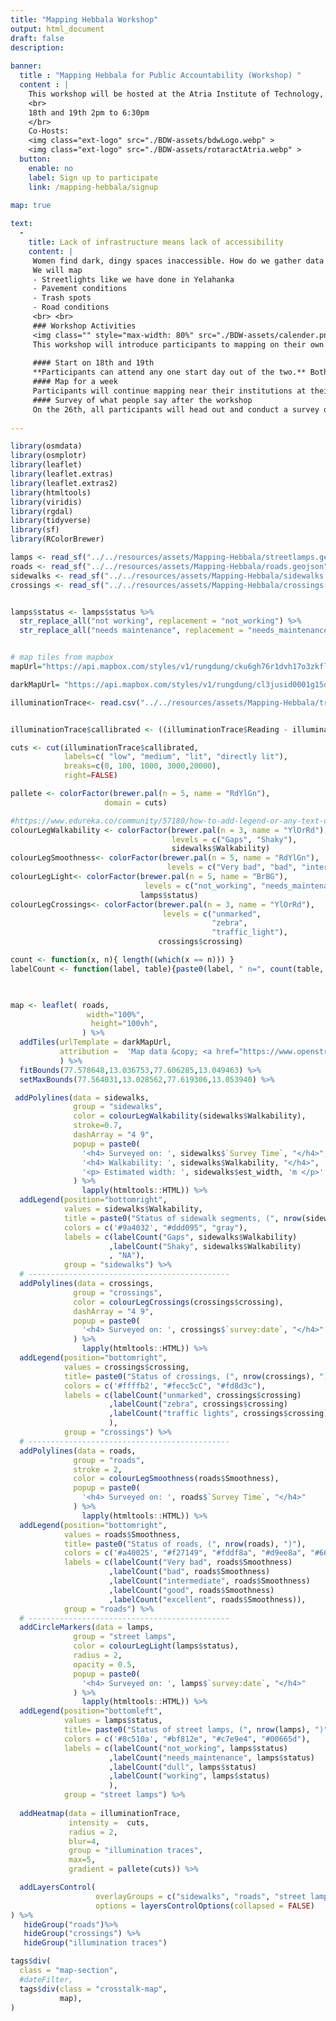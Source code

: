 ```yaml
---
title: "Mapping Hebbala Workshop"
output: html_document
draft: false 
description:
  
banner:
  title : "Mapping Hebbala for Public Accountability (Workshop) "
  content : |
    This workshop will be hosted at the Atria Institute of Technology, Hebbal.
    <br>
    18th and 19th 2pm to 6:30pm
    </br>
    Co-Hosts: 
    <img class="ext-logo" src="./BDW-assets/bdwLogo.webp" >
    <img class="ext-logo" src="./BDW-assets/rotaractAtria.webp" >
  button:
    enable: no
    label: Sign up to participate 
    link: /mapping-hebbala/signup

map: true
    
text:
  - 
    title: Lack of infrastructure means lack of accessibility
    content: |
     Women find dark, dingy spaces inaccessible. How do we gather data on what causes the roads to be unwalkable? What streets are unlit, dark and inaccessible? We map! </br>
     We will map
     - Streetlights like we have done in Yelahanka
     - Pavement conditions
     - Trash spots
     - Road conditions
     <br> <br>
     ### Workshop Activities
     <img class="" style="max-width: 80%" src="./BDW-assets/calender.png" > <br>
     This workshop will introduce participants to mapping on their own and contributing to open data platforms like openstreetmap.in. We will test apps and tools that SafeYelli has been developing on the ground. 
     
     #### Start on 18th and 19th
     **Participants can attend any one start day out of the two.** Both days will be a 4 hour orientation and workshop on mapping different things on the ground. We will head out to the Hebbal Railway station to map.
     #### Map for a week
     Participants will continue mapping near their institutions at their own pace for a week
     #### Survey of what people say after the workshop
     On the 26th, all participants will head out and conduct a survey on what citizens feel about the same space that the participants mapped
      
---
```

```r
library(osmdata)
library(osmplotr)
library(leaflet)
library(leaflet.extras)
library(leaflet.extras2)
library(htmltools)
library(viridis)
library(rgdal)
library(tidyverse)
library(sf)
library(RColorBrewer)
```

```r



lamps <- read_sf("../../resources/assets/Mapping-Hebbala/streetlamps.geojson")
roads <- read_sf("../../resources/assets/Mapping-Hebbala/roads.geojson")
sidewalks <- read_sf("../../resources/assets/Mapping-Hebbala/sidewalks.geojson")
crossings <- read_sf("../../resources/assets/Mapping-Hebbala/crossings.geojson")


lamps$status <- lamps$status %>% 
  str_replace_all("not working", replacement = "not_working") %>% 
  str_replace_all("needs maintenance", replacement = "needs_maintenance")


# map tiles from mapbox
mapUrl="https://api.mapbox.com/styles/v1/rungdung/cku6gh76r1dvh17o3zkfllvjz/tiles/256/{z}/{x}/{y}@2x?access_token=pk.eyJ1IjoicnVuZ2R1bmciLCJhIjoiY2tqeWh6cXF4MDgzMjJvbWVmbGQzYjAwMyJ9.U-aJyoqyKvTXlhVk43jV1A"

darkMapUrl= "https://api.mapbox.com/styles/v1/rungdung/cl3jusid0001g15odcz3f1dcb/tiles/256/{z}/{x}/{y}@2x?access_token=pk.eyJ1IjoicnVuZ2R1bmciLCJhIjoiY2tqeWh6cXF4MDgzMjJvbWVmbGQzYjAwMyJ9.U-aJyoqyKvTXlhVk43jV1A"
```


```r

illuminationTrace<- read.csv("../../resources/assets/Mapping-Hebbala/traces.csv")


illuminationTrace$callibrated <- ((illuminationTrace$Reading - illuminationTrace$CP2) * 1700)/ (illuminationTrace$CP1 - illuminationTrace$CP2)

cuts <- cut(illuminationTrace$callibrated, 
            labels=c( "low", "medium", "lit", "directly lit"),
            breaks=c(0, 100, 1000, 3000,20000),
            right=FALSE)

pallete <- colorFactor(brewer.pal(n = 5, name = "RdYlGn"),
                     domain = cuts) 

```


```r
#https://www.edureka.co/community/57180/how-to-add-legend-or-any-text-on-the-map-in-leaflet
colourLegWalkability <- colorFactor(brewer.pal(n = 3, name = "YlOrRd"),
                                    levels = c("Gaps", "Shaky"), 
                                    sidewalks$Walkability)
colourLegSmoothness<- colorFactor(brewer.pal(n = 5, name = "RdYlGn"),
                                   levels = c("Very bad", "bad", "intermediate", "good", "excellent"),roads$Smoothness)
colourLegLight<- colorFactor(brewer.pal(n = 5, name = "BrBG"),
                              levels = c("not_working", "needs_maintenance", "dull", "working"),
                             lamps$status)
colourLegCrossings<- colorFactor(brewer.pal(n = 3, name = "YlOrRd"),
                                  levels = c("unmarked",
                                             "zebra",
                                             "traffic_light"),
                                 crossings$crossing)

count <- function(x, n){ length((which(x == n))) }
labelCount <- function(label, table){paste0(label, " n=", count(table, label))}

 
```


```r
map <- leaflet( roads,
                 width="100%", 
                  height="100vh",
                ) %>%
  addTiles(urlTemplate = darkMapUrl,
           attribution =  'Map data &copy; <a href="https://www.openstreetmap.org/copyright">OpenStreetMap</a> contributors, Imagery © <a href="https://www.mapbox.com/">Mapbox</a>',
           ) %>%
  fitBounds(77.578648,13.036753,77.606285,13.049463) %>%
  setMaxBounds(77.564031,13.028562,77.619306,13.053940) %>% 

 addPolylines(data = sidewalks,
              group = "sidewalks",
              color = colourLegWalkability(sidewalks$Walkability),
              stroke=0.7,
              dashArray = "4 9",
              popup = paste0(
                '<h4> Surveyed on: ', sidewalks$`Survey Time`, "</h4>",
                '<h4> Walkability: ', sidewalks$Walkability, "</h4>",
                '<p> Estimated width: ', sidewalks$est_width, 'm </p>'
              ) %>% 
                lapply(htmltools::HTML)) %>% 
  addLegend(position="bottomright",
            values = sidewalks$Walkability,
            title = paste0("Status of sidewalk segments, (", nrow(sidewalks), ")"),
            colors = c('#9a4032', "#ddd095", "gray"),
            labels = c(labelCount("Gaps", sidewalks$Walkability)
                      ,labelCount("Shaky", sidewalks$Walkability)
                      , "NA"),
            group = "sidewalks") %>% 
  # ---------------------------------------------
  addPolylines(data = crossings,
              group = "crossings",
              color = colourLegCrossings(crossings$crossing),
              dashArray = "4 9",
              popup = paste0(
                '<h4> Surveyed on: ', crossings$`survey:date`, "</h4>"
              ) %>% 
                lapply(htmltools::HTML)) %>%
  addLegend(position="bottomright",
            values = crossings$crossing,
            title= paste0("Status of crossings, (", nrow(crossings), ")"),
            colors = c('#ffffb2', "#fecc5cC", "#fd8d3c"),
            labels = c(labelCount("unmarked", crossings$crossing)
                      ,labelCount("zebra", crossings$crossing)
                      ,labelCount("traffic lights", crossings$crossing)
                      ),
            group = "crossings") %>%
  # ---------------------------------------------
  addPolylines(data = roads,
              group = "roads",
              stroke = 2,
              color = colourLegSmoothness(roads$Smoothness),
              popup = paste0(
                '<h4> Surveyed on: ', roads$`Survey Time`, "</h4>"
              ) %>% 
                lapply(htmltools::HTML)) %>% 
  addLegend(position="bottomright",
            values = roads$Smoothness,
            title= paste0("Status of roads, (", nrow(roads), ")"),
            colors = c('#a40025', "#f27149", "#fddf8a", "#d9ee8a", "#66bc62" ),
            labels = c(labelCount("Very bad", roads$Smoothness)
                      ,labelCount("bad", roads$Smoothness)
                      ,labelCount("intermediate", roads$Smoothness)
                      ,labelCount("good", roads$Smoothness)
                      ,labelCount("excellent", roads$Smoothness)),
            group = "roads") %>% 
  # ---------------------------------------------
  addCircleMarkers(data = lamps,
              group = "street lamps",
              color = colourLegLight(lamps$status),
              radius = 2,
              opacity = 0.5,
              popup = paste0(
                '<h4> Surveyed on: ', lamps$`survey:date`, "</h4>"
              ) %>% 
                lapply(htmltools::HTML)) %>% 
  addLegend(position="bottomleft",
            values = lamps$status,
            title= paste0("Status of street lamps, (", nrow(lamps), ")"),
            colors = c('#8c510a', "#bf812e", "#c7e9e4", "#00665d"),
            labels = c(labelCount("not_working", lamps$status)
                      ,labelCount("needs_maintenance", lamps$status)
                      ,labelCount("dull", lamps$status)
                      ,labelCount("working", lamps$status)
                      ),
            group = "street lamps") %>% 
  
  addHeatmap(data = illuminationTrace,
             intensity =  cuts,
             radius = 2,
             blur=4,
             group = "illumination traces",
             max=5,
             gradient = pallete(cuts)) %>% 

  addLayersControl(
                   overlayGroups = c("sidewalks", "roads", "street lamps","crossings", "illumination traces"),
                   options = layersControlOptions(collapsed = FALSE)
) %>%
   hideGroup("roads")%>%
   hideGroup("crossings") %>% 
   hideGroup("illumination traces")
```

```r
tags$div(
  class = "map-section",
  #dateFilter,
  tags$div(class = "crosstalk-map",
           map),
)
```


